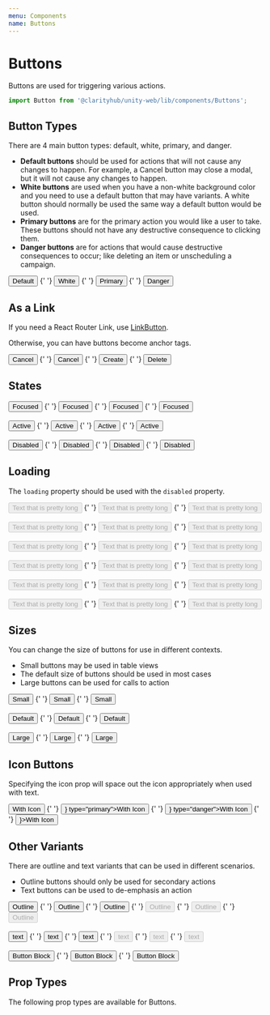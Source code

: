 ```yaml
---
menu: Components
name: Buttons
---
```



# Buttons

Buttons are used for triggering various actions.

```js
import Button from '@clarityhub/unity-web/lib/components/Buttons';
```

## Button Types

There are 4 main button types: default, white, primary, and danger.

* **Default buttons** should be used for actions that will not cause any changes to happen. For example, a Cancel button may close a modal, but it will not cause any changes to happen.
* **White buttons** are used when you have a non-white background color and you need to use a default button that may have variants. A white button should normally be used the same way a default button would be used.
* **Primary buttons** are for the primary action you would like a user to take. These buttons should not have any destructive consequence to clicking them.
* **Danger buttons** are for actions that would cause destructive consequences to occur; like deleting an item or unscheduling a campaign.

<Playground>
    <Button>Default</Button>
    {' '}
    <Button type="white">White</Button>
    {' '}
    <Button type="primary">Primary</Button>
    {' '}
    <Button type="danger">Danger</Button>
</Playground>

## As a Link

If you need a React Router Link, use [LinkButton](./packages-unity-web-src-components-link-linkbutton).

Otherwise, you can have buttons become anchor tags.

<Playground>
    <Button component="a" href="#">Cancel</Button>
    {' '}
    <Button component="a" href="#" type="white">Cancel</Button>
    {' '}
    <Button component="a" href="#" type="primary">Create</Button>
    {' '}
    <Button component="a" href="#" type="danger">Delete</Button>
</Playground>

## States

<Playground>
    <Button className="focused">Focused</Button>
    {' '}
    <Button className="focused" type="white">Focused</Button>
    {' '}
    <Button className="focused" type="primary">Focused</Button>
    {' '}
    <Button className="focused" type="danger">Focused</Button>
    <br/>
    <br/>
    <Button className="active">Active</Button>
    {' '}
    <Button className="active" type="white">Active</Button>
    {' '}
    <Button className="active" type="primary">Active</Button>
    {' '}
    <Button className="active" type="danger">Active</Button>
    <br/>
    <br/>
    <Button className="disabled">Disabled</Button>
    {' '}
    <Button className="disabled" type="white">Disabled</Button>
    {' '}
    <Button className="disabled" type="primary">Disabled</Button>
    {' '}
    <Button className="disabled" type="danger">Disabled</Button>
</Playground>

## Loading

The `loading` property should be used with the `disabled` property.

<Playground>
    <Button size="small" loading disabled>Text that is pretty long</Button>
    {' '}
    <Button size="small" loading disabled type="primary">Text that is pretty long</Button>
    {' '}
    <Button size="small" loading disabled type="danger">Text that is pretty long</Button>
    <br/>
    <br/>
    <Button loading disabled>Text that is pretty long</Button>
    {' '}
    <Button loading disabled type="primary">Text that is pretty long</Button>
    {' '}
    <Button loading disabled type="danger">Text that is pretty long</Button>
    <br/>
    <br/>
    <Button size="large" loading disabled>Text that is pretty long</Button>
    {' '}
    <Button size="large" loading disabled type="primary">Text that is pretty long</Button>
    {' '}
    <Button size="large" loading disabled type="danger">Text that is pretty long</Button>
    <br/>
    <br/>
    <Button size="small" outline loading disabled>Text that is pretty long</Button>
    {' '}
    <Button size="small" outline loading disabled type="primary">Text that is pretty long</Button>
    {' '}
    <Button size="small" outline loading disabled type="danger">Text that is pretty long</Button>
    <br/>
    <br/>
    <Button outline loading disabled>Text that is pretty long</Button>
    {' '}
    <Button outline loading disabled type="primary">Text that is pretty long</Button>
    {' '}
    <Button outline loading disabled type="danger">Text that is pretty long</Button>
    <br/>
    <br/>
    <Button size="large" outline loading disabled>Text that is pretty long</Button>
    {' '}
    <Button size="large" outline loading disabled type="primary">Text that is pretty long</Button>
    {' '}
    <Button size="large" outline loading disabled type="danger">Text that is pretty long</Button>
</Playground>

## Sizes

You can change the size of buttons for use in different contexts.

* Small buttons may be used in table views
* The default size of buttons should be used in most cases
* Large buttons can be used for calls to action

<Playground>
    <Button size="small">Small</Button>
    {' '}
    <Button size="small" type="primary">Small</Button>
    {' '}
    <Button size="small" type="danger">Small</Button>
    <br/>
    <br/>
    <Button size="default">Default</Button>
    {' '}
    <Button size="default" type="primary">Default</Button>
    {' '}
    <Button size="default" type="danger">Default</Button>
    <br/>
    <br/>
    <Button size="large">Large</Button>
    {' '}
    <Button size="large" type="primary">Large</Button>
    {' '}
    <Button size="large" type="danger">Large</Button>
</Playground>

## Icon Buttons

Specifying the icon prop will space out the icon appropriately when used with text.

<Playground>
    <Button icon={DeleteIcon}>With Icon</Button>
    {' '}
    <Button icon={<DeleteIcon />} type="primary">With Icon</Button>
    {' '}
    <Button icon={<DeleteIcon />} type="danger">With Icon</Button>
    {' '}
    <Button size="large" icon={<DeleteIcon />}>With Icon</Button>
</Playground>

## Other Variants

There are outline and text variants that can be used in different scenarios.

* Outline buttons should only be used for secondary actions
* Text buttons can be used to de-emphasis an action

<Playground>
    <Button outline>Outline</Button>
    {' '}
    <Button outline type="primary">Outline</Button>
    {' '}
    <Button outline type="danger">Outline</Button>
    {' '}
    <Button disabled outline>Outline</Button>
    {' '}
    <Button disabled outline type="primary">Outline</Button>
    {' '}
    <Button disabled outline type="danger">Outline</Button>
    <br/>
    <br/>
    <Button text>text</Button>
    {' '}
    <Button text type="primary">text</Button>
    {' '}
    <Button text type="danger">text</Button>
    {' '}
    <Button disabled text>text</Button>
    {' '}
    <Button disabled text type="primary">text</Button>
    {' '}
    <Button disabled text type="danger">text</Button>
    <br/>
    <br/>
    <Button block>Button Block</Button>
    {' '}
    <Button block type="primary">Button Block</Button>
    {' '}
    <Button block type="danger">Button Block</Button>
</Playground>

## Prop Types

The following prop types are available for Buttons.

<PropsTable of={Button} />

